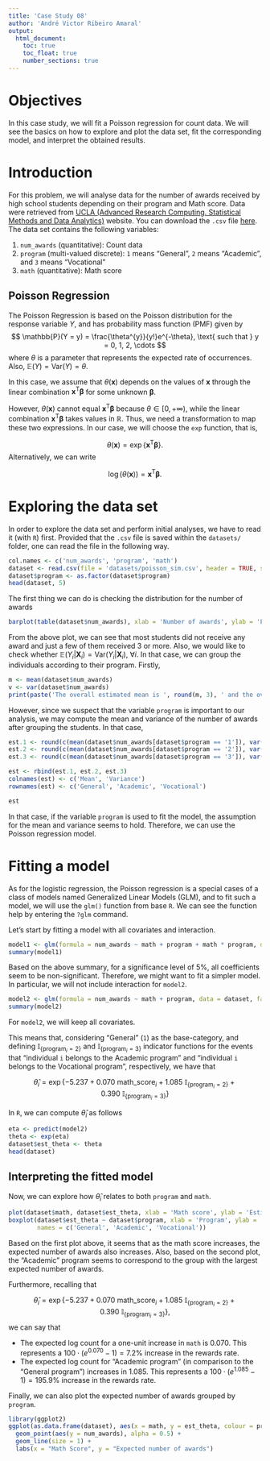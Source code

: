 ```yaml
---
title: 'Case Study 08'
author: 'André Victor Ribeiro Amaral'
output:
  html_document:
    toc: true
    toc_float: true
    number_sections: true
---
```


# Objectives {-}

In this case study, we will fit a Poisson regression for count data. We will see the basics on how to explore and plot the data set, fit the corresponding model, and interpret the obtained results.

# Introduction

For this problem, we will analyse data for the number of awards received by high school students depending on their program and Math score. Data were retrieved from [UCLA (Advanced Research Computing. Statistical Methods and Data Analytics)](https://stats.oarc.ucla.edu/) website. You can download the `.csv` file [here](./datasets/poisson_sim.csv). The data set contains the following variables:

1. `num_awards` (quantitative): Count data
2. `program` (multi-valued discrete): `1` means "General", `2` means "Academic", and `3` means "Vocational"
3. `math` (quantitative): Math score

## Poisson Regression

The Poisson Regression is based on the Poisson distribution for the response variable $Y$, and has probability mass function (PMF) given by
$$
\mathbb{P}(Y = y) = \frac{\theta^{y}}{y!}e^{-\theta}, \text{ such that } y = 0, 1, 2, \cdots
$$
where $\theta$ is a parameter that represents the expected rate of occurrences.  Also, $\mathbb{E}(Y) = \text{Var}(Y) = \theta$.

In this case, we assume that $\theta(\mathbf{x})$ depends on the values of $\mathbf{x}$ through the linear combination $\mathbf{x}^{\text{T}}\boldsymbol{\beta}$ for some unknown $\boldsymbol{\beta}$.

However, $\theta(\mathbf{x})$ cannot equal  $\mathbf{x}^{\text{T}}\boldsymbol{\beta}$ because $\theta \in [0, +\infty)$, while the linear combination  $\mathbf{x}^{\text{T}}\boldsymbol{\beta}$ takes values in $\mathbb{R}$. Thus, we need a transformation to map these two expressions. In our case, we will choose the `exp` function, that is, 

$$
\theta(\mathbf{x}) = \exp\{{\mathbf{x}^{\text{T}}\boldsymbol{\beta}}\}.
$$
Alternatively, we can write

$$
\log(\theta(\mathbf{x})) = \mathbf{x}^{\text{T}}\boldsymbol{\beta}.
$$

# Exploring the data set

In order to explore the data set and perform initial analyses, we have to read it (with `R`) first. Provided that the `.csv` file is saved within the `datasets/` folder, one can read the file in the following way.

```r
col.names <- c('num_awards', 'program', 'math')
dataset <- read.csv(file = 'datasets/poisson_sim.csv', header = TRUE, sep = ',', col.names = col.names)
dataset$program <- as.factor(dataset$program)
head(dataset, 5)
```

The first thing we can do is checking the distribution for the number of awards
```r
barplot(table(dataset$num_awards), xlab = 'Number of awards', ylab = 'Frequency')
```

From the above plot, we can see that most students did not receive any award and just a few of them received 3 or more. Also, we would like to check whether $\mathbb{E}(Y_i|\mathbf{X}_i) = \text{Var}(Y_i|\mathbf{X}_i)$, $\forall i$. In that case, we can group the individuals according to their program. Firstly,
```r
m <- mean(dataset$num_awards)
v <- var(dataset$num_awards)
print(paste('The overall estimated mean is ', round(m, 3), ' and the overall estimated variance is ', round(v, 3), '.', sep = ''))
```

However, since we suspect that the variable `program` is important to our analysis, we may compute the mean and variance of the number of awards after grouping the students. In that case,
```r
est.1 <- round(c(mean(dataset$num_awards[dataset$program == '1']), var(dataset$num_awards[dataset$program == '1'])), 3)
est.2 <- round(c(mean(dataset$num_awards[dataset$program == '2']), var(dataset$num_awards[dataset$program == '2'])), 3)
est.3 <- round(c(mean(dataset$num_awards[dataset$program == '3']), var(dataset$num_awards[dataset$program == '3'])), 3)

est <- rbind(est.1, est.2, est.3)
colnames(est) <- c('Mean', 'Variance')
rownames(est) <- c('General', 'Academic', 'Vocational')

est
```

In that case, if the variable `program` is used to fit the model, the assumption for the mean and variance seems to hold. Therefore, we can use the Poisson regression model.

# Fitting a model

As for the logistic regression, the Poisson regression is a special cases of a class of models named Generalized Linear Models (GLM), and to fit such a model, we will use the `glm()` function from base `R`. We can see the function help by entering the `?glm` command. 

Let's start by fitting a model with all covariates and interaction.

```r
model1 <- glm(formula = num_awards ~ math + program + math * program, data = dataset, family = poisson(link = 'log')) # with log link function
summary(model1)
```

Based on the above summary, for a significance level of 5%, all coefficients seem to be non-significant. Therefore, we might want to fit a simpler model. In particular, we will not include interaction for `model2`.

```r
model2 <- glm(formula = num_awards ~ math + program, data = dataset, family = poisson(link = 'log')) 
summary(model2)
```

For `model2`, we will keep all covariates.

This means that, considering "General" (`1`) as the base-category, and defining $\mathbb{I}_{\{\text{program}_i = 2\}}$ and $\mathbb{I}_{\{\text{program}_i = 3\}}$ indicator functions for the events that "individual `i` belongs to the Academic program" and "individual `i` belongs to the Vocational program", respectively, we have that

$$
\hat\theta_i = \exp\{-5.237 + 0.070 \text{ math_score}_i + 1.085 ~\mathbb{I}_{\{\text{program}_i = 2\}} + 0.390 ~\mathbb{I}_{\{\text{program}_i = 3\}}\}
$$

In `R`, we can compute $\hat\theta_i$ as follows
```r
eta <- predict(model2)
theta <- exp(eta)
dataset$est_theta <- theta
head(dataset)
```

## Interpreting the fitted model

Now, we can explore how $\hat\theta_i$ relates to both `program` and `math`.

```r
plot(dataset$math, dataset$est_theta, xlab = 'Math score', ylab = 'Estimated theta', type = 'p')
boxplot(dataset$est_theta ~ dataset$program, xlab = 'Program', ylab = 'Estimated theta',
        names = c('General', 'Academic', 'Vocational'))
```

Based on the first plot above, it seems that as the math score increases, the expected number of awards also increases. Also, based on the second plot, the "Academic" program seems to correspond to the group with the largest expected number of awards.

Furthermore, recalling that 

$$
\hat\theta_i = \exp\{-5.237 + 0.070 \text{ math_score}_i + 1.085 ~\mathbb{I}_{\{\text{program}_i = 2\}} + 0.390 ~\mathbb{I}_{\{\text{program}_i = 3\}}\},
$$
we can say that

* The expected log count for a one-unit increase in `math` is $0.070$. This represents a $100 \cdot (e^{0.070} - 1) = 7.2\%$ increase in the rewards rate. 
* The expected log count for "Academic program" (in comparison to the "General program") increases in $1.085$. This represents a $100 \cdot (e^{1.085} - 1) = 195.9\%$ increase in the rewards rate.

Finally, we can also plot the expected number of awards grouped by `program`.

```r
library(ggplot2)
ggplot(as.data.frame(dataset), aes(x = math, y = est_theta, colour = program)) +
  geom_point(aes(y = num_awards), alpha = 0.5) +
  geom_line(size = 1) +
  labs(x = "Math Score", y = "Expected number of awards")
```


